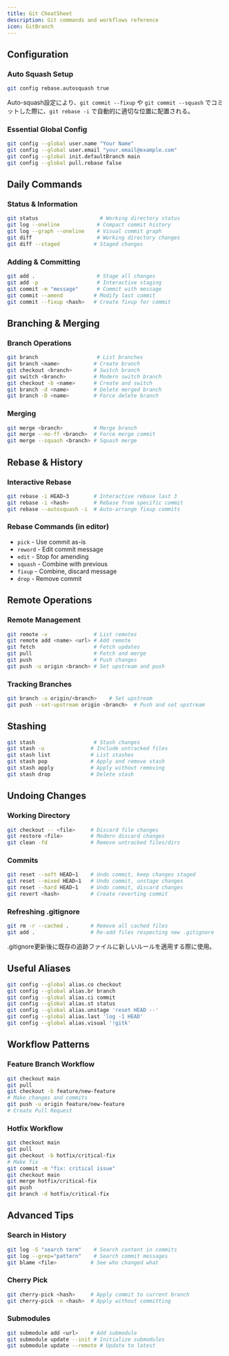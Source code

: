 ```yaml
---
title: Git CheatSheet
description: Git commands and workflows reference
icon: GitBranch
---
```


## Configuration

### Auto Squash Setup
```bash
git config rebase.autosquash true
```
Auto-squash設定により、`git commit --fixup` や `git commit --squash` でコミットした際に、`git rebase -i` で自動的に適切な位置に配置される。

### Essential Global Config
```bash
git config --global user.name "Your Name"
git config --global user.email "your.email@example.com"
git config --global init.defaultBranch main
git config --global pull.rebase false
```

## Daily Commands

### Status & Information
```bash
git status                    # Working directory status
git log --oneline            # Compact commit history
git log --graph --oneline    # Visual commit graph
git diff                     # Working directory changes
git diff --staged           # Staged changes
```

### Adding & Committing
```bash
git add .                    # Stage all changes
git add -p                   # Interactive staging
git commit -m "message"      # Commit with message
git commit --amend          # Modify last commit
git commit --fixup <hash>   # Create fixup for commit
```

## Branching & Merging

### Branch Operations
```bash
git branch                   # List branches
git branch <name>           # Create branch
git checkout <branch>       # Switch branch
git switch <branch>         # Modern switch branch
git checkout -b <name>      # Create and switch
git branch -d <name>        # Delete merged branch
git branch -D <name>        # Force delete branch
```

### Merging
```bash
git merge <branch>          # Merge branch
git merge --no-ff <branch>  # Force merge commit
git merge --squash <branch> # Squash merge
```

## Rebase & History

### Interactive Rebase
```bash
git rebase -i HEAD~3        # Interactive rebase last 3
git rebase -i <hash>        # Rebase from specific commit
git rebase --autosquash -i  # Auto-arrange fixup commits
```

### Rebase Commands (in editor)
- `pick` - Use commit as-is
- `reword` - Edit commit message
- `edit` - Stop for amending
- `squash` - Combine with previous
- `fixup` - Combine, discard message
- `drop` - Remove commit

## Remote Operations

### Remote Management
```bash
git remote -v               # List remotes
git remote add <name> <url> # Add remote
git fetch                   # Fetch updates
git pull                    # Fetch and merge
git push                    # Push changes
git push -u origin <branch> # Set upstream and push
```

### Tracking Branches
```bash
git branch -u origin/<branch>    # Set upstream
git push --set-upstream origin <branch>  # Push and set upstream
```

## Stashing

```bash
git stash                   # Stash changes
git stash -u               # Include untracked files
git stash list             # List stashes
git stash pop              # Apply and remove stash
git stash apply            # Apply without removing
git stash drop             # Delete stash
```

## Undoing Changes

### Working Directory
```bash
git checkout -- <file>     # Discard file changes
git restore <file>         # Modern discard changes
git clean -fd              # Remove untracked files/dirs
```

### Commits
```bash
git reset --soft HEAD~1    # Undo commit, keep changes staged  
git reset --mixed HEAD~1   # Undo commit, unstage changes
git reset --hard HEAD~1    # Undo commit, discard changes
git revert <hash>          # Create reverting commit
```

### Refreshing .gitignore
```bash
git rm -r --cached .       # Remove all cached files
git add .                  # Re-add files respecting new .gitignore
```
.gitignore更新後に既存の追跡ファイルに新しいルールを適用する際に使用。

## Useful Aliases

```bash
git config --global alias.co checkout
git config --global alias.br branch  
git config --global alias.ci commit
git config --global alias.st status
git config --global alias.unstage 'reset HEAD --'
git config --global alias.last 'log -1 HEAD'
git config --global alias.visual '!gitk'
```

## Workflow Patterns

### Feature Branch Workflow
```bash
git checkout main
git pull
git checkout -b feature/new-feature
# Make changes and commits
git push -u origin feature/new-feature
# Create Pull Request
```

### Hotfix Workflow  
```bash
git checkout main
git pull
git checkout -b hotfix/critical-fix
# Make fix
git commit -m "fix: critical issue"
git checkout main
git merge hotfix/critical-fix
git push
git branch -d hotfix/critical-fix
```

## Advanced Tips

### Search in History
```bash
git log -S "search term"    # Search content in commits
git log --grep="pattern"    # Search commit messages
git blame <file>           # See who changed what
```

### Cherry Pick
```bash
git cherry-pick <hash>     # Apply commit to current branch
git cherry-pick -n <hash>  # Apply without committing
```

### Submodules
```bash
git submodule add <url>    # Add submodule
git submodule update --init # Initialize submodules
git submodule update --remote # Update to latest
```


<AIEditedFooter />